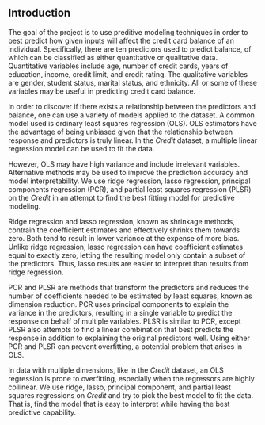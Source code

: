 
## Introduction

The goal of the project is to use preditive modeling techniques in order to best predict how given inputs will affect the credit card balance of an individual. Specifically, there are ten predictors used to predict balance, of which can be classified as either quantitative or qualitative data. Quantitative variables include age, number of credit cards, years of education, income, credit limit, and credit rating. The qualitative variables are gender, student status, marital status, and ethnicity. All or some of these variables may be useful in predicting credit card balance.

In order to discover if there exists a relationship between the predictors and balance, one can use a variety of models applied to the dataset. A common model used is ordinary least squares regression (OLS). OLS estimators have the advantage of being unbiased given that the relationship between response and predictors is truly linear. In the *Credit* dataset, a multiple linear regression model can be used to fit the data. 

However, OLS may have high variance and include irrelevant variables. Alternative methods may be used to improve the prediction accuracy and model interpretability. We use ridge regression, lasso regression, principal components regression (PCR), and partial least squares regression (PLSR) on the *Credit* in an attempt to find the best fitting model for predictive modeling.

Ridge regression and lasso regression, known as shrinkage methods, contrain the coefficient estimates and effectively shrinks them towards zero. Both tend to result in lower variance at the expense of more bias. Unlike ridge regression, lasso regression can have coefficient estimates equal to exactly zero, letting the resulting model only contain a subset of the predictors. Thus, lasso results are easier to interpret than results from ridge regression.

PCR and PLSR are methods that transform the predictors and reduces the number of coefficients needed to be estimated by least squares, known as dimension reduction. PCR uses principal components to explain the variance in the predictors, resulting in a single variable to predict the response on behalf of multiple variables. PLSR is similar to PCR, except PLSR also attempts to find a linear combination that best predicts the response in addition to explaining the original predictors well. Using either PCR and PLSR can prevent overfitting, a potential problem that arises in OLS.

In data with multiple dimensions, like in the *Credit* dataset, an OLS regression is prone to overfitting, especially when the regressors are highly collinear. We use ridge, lasso, principal component, and partial least squares regressions on *Credit* and try to pick the best model to fit the data. That is, find the model that is easy to interpret while having the best predictive capability.

